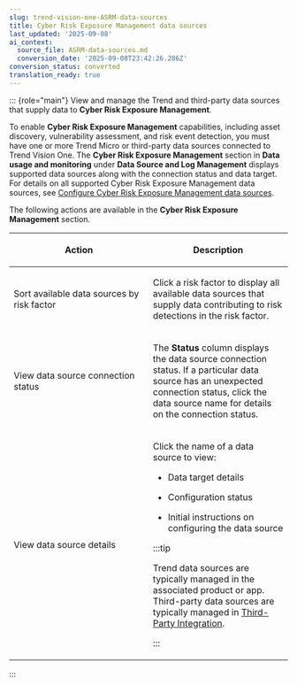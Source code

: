 ```yaml
---
slug: trend-vision-one-ASRM-data-sources
title: Cyber Risk Exposure Management data sources
last_updated: '2025-09-08'
ai_context:
  source_file: ASRM-data-sources.md
  conversion_date: '2025-09-08T23:42:26.286Z'
conversion_status: converted
translation_ready: true
---
```


::: {role="main"}
View and manage the Trend and third-party data sources that supply data to **Cyber Risk Exposure Management**.

To enable **Cyber Risk Exposure Management** capabilities, including asset discovery, vulnerability assessment, and risk event detection, you must have one or more Trend Micro or third-party data sources connected to Trend Vision One. The **Cyber Risk Exposure Management** section in **Data usage and monitoring** under **Data Source and Log Management** displays supported data sources along with the connection status and data target. For details on all supported Cyber Risk Exposure Management data sources, see [Configure Cyber Risk Exposure Management data sources](configuring-data-sources.mdx).

The following actions are available in the **Cyber Risk Exposure Management** section.

<table>
<colgroup>
<col style="width: 50%" />
<col style="width: 50%" />
</colgroup>
<thead>
<tr>
<th><p>Action</p></th>
<th><p>Description</p></th>
</tr>
</thead>
<tbody>
<tr>
<td><p>Sort available data sources by risk factor</p></td>
<td><p>Click a risk factor to display all available data sources that supply data contributing to risk detections in the risk factor.</p></td>
</tr>
<tr>
<td><p>View data source connection status</p></td>
<td><p>The <strong>Status</strong> column displays the data source connection status. If a particular data source has an unexpected connection status, click the data source name for details on the connection status.</p></td>
</tr>
<tr>
<td><p>View data source details</p></td>
<td><p>Click the name of a data source to view:</p>
<ul>
<li><p>Data target details</p></li>
<li><p>Configuration status</p></li>
<li><p>Initial instructions on configuring the data source</p></li>
</ul>


:::tip

<p>Trend data sources are typically managed in the associated product or app. Third-party data sources are typically managed in <a href="trend-vision-one-third-party-integration">Third-Party Integration</a>.</p>


:::

</td>
</tr>
</tbody>
</table>
:::

